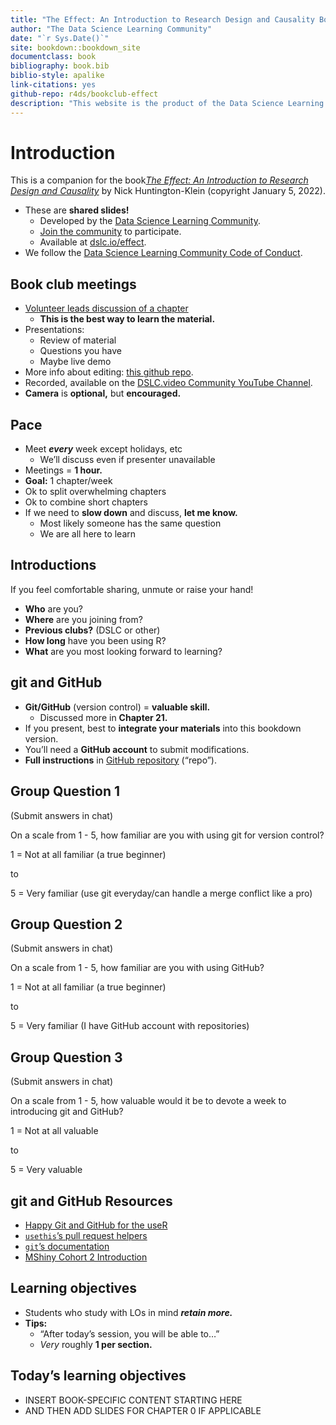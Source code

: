 ```yaml
--- 
title: "The Effect: An Introduction to Research Design and Causality Book Club"
author: "The Data Science Learning Community"
date: "`r Sys.Date()`"
site: bookdown::bookdown_site
documentclass: book
bibliography: book.bib
biblio-style: apalike
link-citations: yes
github-repo: r4ds/bookclub-effect
description: "This website is the product of the Data Science Learning Community's The Effect: An Introduction to Research Design and Causality Book Club."
---
```


# Introduction {-}

This is a companion for the book[_The Effect: An Introduction to Research Design and Causality_](https://theeffectbook.net/index.html) by Nick Huntington-Klein (copyright January 5, 2022).

-  These are **shared slides!**
   -  Developed by the [Data Science Learning Community](https://dslc.io).
   -  [Join the community](https://dslc.io/join) to participate.
   -  Available at [dslc.io/effect](https://dslc.io/effect).
-  We follow the [Data Science Learning Community Code of Conduct](https://dslc.io/conduct).

## Book club meetings {-}

-  [Volunteer leads discussion of a chapter](https://docs.google.com/spreadsheets/d/1z1sphmX9HZFs8TUz3eMLacOxckwonnWrmsBQqlNY2FI/edit?usp=sharing)
   -  **This is the best way to learn the material.**
-  Presentations: 
   -  Review of material
   -  Questions you have
   -  Maybe live demo
-  More info about editing: [this github repo](https://github.com/r4ds/bookclub-rpkgs).
-  Recorded, available on the [DSLC.video Community YouTube Channel](https://dslc.video).
-  **Camera** is **optional,** but **encouraged.**

## Pace {-}

-  Meet ***every*** week except holidays, etc
   -  We'll discuss even if presenter unavailable
-  Meetings = **1 hour.**
-  **Goal:** 1 chapter/week
-  Ok to split overwhelming chapters
-  Ok to combine short chapters
-  If we need to **slow down** and discuss, **let me know.**
   -  Most likely someone has the same question 
   -  We are all here to learn 

## Introductions {-}

If you feel comfortable sharing, unmute or raise your hand!

-  **Who** are you?
-  **Where** are you joining from?
-  **Previous clubs?** (DSLC or other)
-  **How long** have you been using R?
-  **What** are you most looking forward to learning?

## git and GitHub {-}

-  **Git/GitHub** (version control) = **valuable skill.**
   -  Discussed more in **Chapter 21.**
-  If you present, best to **integrate your materials** into this bookdown version.
-  You'll need a **GitHub account** to submit modifications.
-  **Full instructions** in [GitHub repository](https://github.com/r4ds/bookclub-rpkgs) ("repo").

## Group Question 1 {-}

(Submit answers in chat)

On a scale from 1 - 5, how familiar are you with using git for version control?

1 = Not at all familiar (a true beginner)

to

5 = Very familiar (use git everyday/can handle a merge conflict like a pro)

## Group Question 2 {-}

(Submit answers in chat)

On a scale from 1 - 5, how familiar are you with using GitHub?

1 = Not at all familiar (a true beginner)

to 

5 = Very familiar (I have GitHub account with repositories)

## Group Question 3 {-}

(Submit answers in chat)

On a scale from 1 - 5, how valuable would it be to devote a week to introducing git and GitHub?

1 = Not at all valuable

to 

5 = Very valuable

## git and GitHub Resources {-}

-  [Happy Git and GitHub for the useR](https://happygitwithr.com/)
-  [`usethis`'s pull request helpers](https://usethis.r-lib.org/articles/pr-functions.html)
-  [`git`'s documentation](https://git-scm.com/doc)
-  [MShiny Cohort 2 Introduction](https://www.youtube.com/watch?v=beOYuHG9Xng&list=PL3x6DOfs2NGjhwrYvdmrKRNcvXX7X6ldt)

## Learning objectives {-}

-  Students who study with LOs in mind ***retain more.***
-  **Tips:**
   -  "After today's session, you will be able to..."
   -  *Very* roughly **1 per section.**

## Today's learning objectives {-}

-  INSERT BOOK-SPECIFIC CONTENT STARTING HERE
-  AND THEN ADD SLIDES FOR CHAPTER 0 IF APPLICABLE
